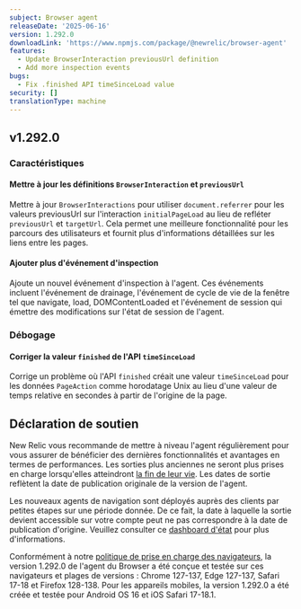 ```yaml
---
subject: Browser agent
releaseDate: '2025-06-16'
version: 1.292.0
downloadLink: 'https://www.npmjs.com/package/@newrelic/browser-agent'
features:
  - Update BrowserInteraction previousUrl definition
  - Add more inspection events
bugs:
  - Fix .finished API timeSinceLoad value
security: []
translationType: machine
---
```


## v1.292.0

### Caractéristiques

#### Mettre à jour les définitions `BrowserInteraction` et `previousUrl`

Mettre à jour `BrowserInteractions` pour utiliser `document.referrer` pour les valeurs previousUrl sur l&apos;interaction `initialPageLoad` au lieu de refléter `previousUrl` et `targetUrl`. Cela permet une meilleure fonctionnalité pour les parcours des utilisateurs et fournit plus d&apos;informations détaillées sur les liens entre les pages.

#### Ajouter plus d&apos;événement d&apos;inspection

Ajoute un nouvel événement d&apos;inspection à l&apos;agent. Ces événements incluent l&apos;événement de drainage, l&apos;événement de cycle de vie de la fenêtre tel que navigate, load, DOMContentLoaded et l&apos;événement de session qui émettre des modifications sur l&apos;état de session de l&apos;agent.

### Débogage

#### Corriger la valeur `finished` de l&apos;API `timeSinceLoad`

Corrige un problème où l&apos;API `finished` créait une valeur `timeSinceLoad` pour les données `PageAction` comme horodatage Unix au lieu d&apos;une valeur de temps relative en secondes à partir de l&apos;origine de la page.

## Déclaration de soutien

New Relic vous recommande de mettre à niveau l&apos;agent régulièrement pour vous assurer de bénéficier des dernières fonctionnalités et avantages en termes de performances. Les sorties plus anciennes ne seront plus prises en charge lorsqu&apos;elles atteindront [la fin de leur vie](https://docs.newrelic.com/docs/browser/browser-monitoring/getting-started/browser-agent-eol-policy/). Les dates de sortie reflètent la date de publication originale de la version de l&apos;agent.

Les nouveaux agents de navigation sont déployés auprès des clients par petites étapes sur une période donnée. De ce fait, la date à laquelle la sortie devient accessible sur votre compte peut ne pas correspondre à la date de publication d&apos;origine. Veuillez consulter ce [dashboard d&apos;état](https://newrelic.github.io/newrelic-browser-agent-release/) pour plus d&apos;informations.

Conformément à notre [politique de prise en charge des navigateurs](https://docs.newrelic.com/docs/browser/new-relic-browser/getting-started/compatibility-requirements-browser-monitoring/#browser-types), la version 1.292.0 de l&apos;agent du Browser a été conçue et testée sur ces navigateurs et plages de versions : Chrome 127-137, Edge 127-137, Safari 17-18 et Firefox 128-138. Pour les appareils mobiles, la version 1.292.0 a été créée et testée pour Android OS 16 et iOS Safari 17-18.1.